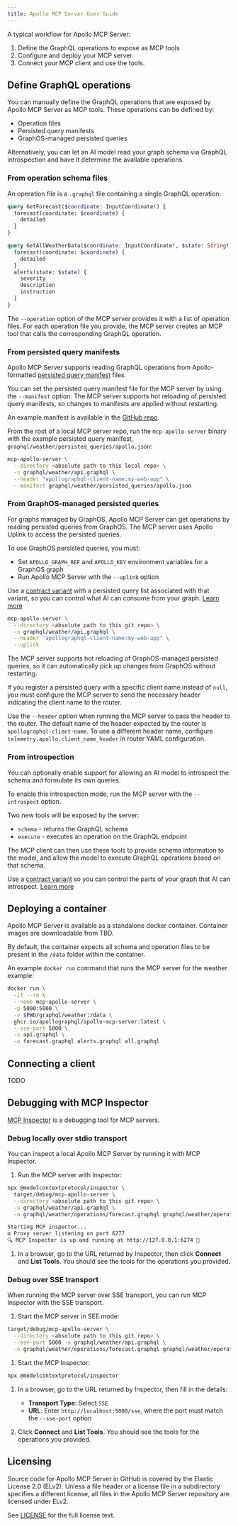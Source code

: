 ```yaml
---
title: Apollo MCP Server User Guide
---
```


<ExperimentalFeature />

A typical workflow for Apollo MCP Server:
1. Define the GraphQL operations to expose as MCP tools
1. Configure and deploy your MCP server.
1. Connect your MCP client and use the tools.

## Define GraphQL operations

You can manually define the GraphQL operations that are exposed by Apollo MCP Server as MCP tools. These operations can be defined by:

- Operation files
- Persisted query manifests
- GraphOS-managed persisted queries

Alternatively, you can let an AI model read your graph schema via GraphQL introspection and have it determine the available operations. 

### From operation schema files

An operation file is a `.graphql` file containing a single GraphQL operation. 

<CodeColumns cols={2}>

```graphql title="Example operation GetForecast"
query GetForecast($coordinate: InputCoordinate!) {
  forecast(coordinate: $coordinate) {
    detailed
  }
}
```

```graphql title="Example operation GetWeatherData"
query GetAllWeatherData($coordinate: InputCoordinate!, $state: String!) {
  forecast(coordinate: $coordinate) {
    detailed
  }
  alerts(state: $state) {
    severity
    description
    instruction
  }
}
```

</CodeColumns>

The `--operation` option of the MCP server provides it with a list of operation files. For each operation file you provide, the MCP server creates an MCP tool that calls the corresponding GraphQL operation.


### From persisted query manifests

Apollo MCP Server supports reading GraphQL operations from Apollo-formatted [persisted query manifest](https://www.apollographql.com/docs/graphos/platform/security/persisted-queries#manifest-format) files.

You can set the persisted query manifest file for the MCP server by using the `--manifest` option. The MCP server supports hot reloading of persisted query manifests, so changes to manifests are applied without restarting.

An example manifest is available in the [GitHub repo](https://github.com/apollographql/apollo-mcp-server/tree/main/graphql/weather/persisted_queries).

<ExpansionPanel title="Example command using --manifest">

From the root of a local MCP server repo, run the `mcp-apollo-server` binary with the example persisted query manifest, `graphql/weather/persisted_queries/apollo.json`:

```sh showLineNumbers=false
mcp-apollo-server \
  --directory <absolute path to this local repo> \
  -s graphql/weather/api.graphql \
  --header "apollographql-client-name:my-web-app" \
  --manifest graphql/weather/persisted_queries/apollo.json
```

</ExpansionPanel>

### From GraphOS-managed persisted queries

For graphs managed by GraphOS, Apollo MCP Server can get operations by reading persisted queries from GraphOS. The MCP server uses Apollo Uplink to access the persisted queries.

To use GraphOS persisted queries, you must:
- Set `APOLLO_GRAPH_REF` and `APOLLO_KEY` environment variables for a GraphOS graph
- Run Apollo MCP Server with the `--uplink` option

<Tip>

Use a [contract variant](/graphos/platform/schema-management/delivery/contracts/overview) with a persisted query list associated with that variant, so you can control what AI can consume from your graph. [Learn more](/apollo-mcp-server/best-practices#use-contract-variants-to-control-ai-access-to-graphs)

</Tip>


```sh title="Example command using GraphOS-managed persisted queries"
mcp-apollo-server \
  --directory <absolute path to this git repo> \
  -s graphql/weather/api.graphql \
  --header "apollographql-client-name:my-web-app" \
  --uplink
```

The MCP server supports hot reloading of GraphOS-managed persisted queries, so it can automatically pick up changes from GraphOS without restarting.

If you register a persisted query with a specific client name instead of `null`, you must configure the MCP server to send the necessary header indicating the client name to the router. 

Use the `--header` option when running the MCP server to pass the header to the router. The default name of the header expected by the router is `apollographql-client-name`. To use a different header name, configure `telemetry.apollo.client_name_header` in router YAML configuration. 


### From introspection

You can optionally enable support for allowing an AI model to introspect the schema and formulate its own queries. 

To enable this introspection mode, run the MCP server with the `--introspect` option.

Two new tools will be exposed by the server:

* `schema` - returns the GraphQL schema
* `execute` - executes an operation on the GraphQL endpoint

The MCP client can then use these tools to provide schema information to the model, and allow the model to execute GraphQL operations based on that schema.

<Tip>

Use a [contract variant](/graphos/platform/schema-management/delivery/contracts/overview) so you can control the parts of your graph that AI can introspect. [Learn more](/apollo-mcp-server/best-practices#use-contract-variants-to-control-ai-access-to-graphs)

</Tip>

## Deploying a container

Apollo MCP Server is available as a standalone docker container. Container images are downloadable from TBD.

By default, the container expects all schema and operation files to be present in the `/data` folder within the container.

An example `docker run` command that runs the MCP server for the weather example:

```sh
docker run \
  -it --rm \
  --name mcp-apollo-server \
  -p 5000:5000 \
  -v $PWD/graphql/weather:/data \
  ghcr.io/apollographql/apollo-mcp-server:latest \
  --sse-port 5000 \
  -s api.graphql \
  -o forecast.graphql alerts.graphql all.graphql
```

## Connecting a client

TODO

## Debugging with MCP Inspector

[MCP Inspector](https://modelcontextprotocol.io/docs/tools/inspector) is a debugging tool for MCP servers.

### Debug locally over stdio transport

You can inspect a local Apollo MCP Server by running it with MCP Inspector. 

1. Run the MCP server with Inspector:

```sh
npx @modelcontextprotocol/inspector \
  target/debug/mcp-apollo-server \
  --directory <absolute path to this git repo> \
  -s graphql/weather/api.graphql \
  -o graphql/weather/operations/forecast.graphql graphql/weather/operations/alerts.graphql graphql/weather/operations/all.graphql
```

<ExpansionPanel title="Example output">

```sh showLineNumbers=false disableCopy=true
Starting MCP inspector...
⚙️ Proxy server listening on port 6277
🔍 MCP Inspector is up and running at http://127.0.0.1:6274 🚀
```
</ExpansionPanel>

1. In a browser, go to the URL returned by Inspector, then click **Connect** and **List Tools**. You should see the tools for the operations you provided.


### Debug over SSE transport

When running the MCP server over SSE transport, you can run MCP Inspector with the SSE transport.

1. Start the MCP server in SEE mode:

```sh
target/debug/mcp-apollo-server \
  --directory <absolute path to this git repo> \
  --sse-port 5000 -s graphql/weather/api.graphql \
  -o graphql/weather/operations/forecast.graphql graphql/weather/operations/alerts.graphql graphql/weather/operations/all.graphql
```

1. Start the MCP Inspector:

```sh
npx @modelcontextprotocol/inspector
```

1. In a browser, go to the URL returned by Inspector, then fill in the details:
    - **Transport Type**: Select `SSE`
    - **URL**: Enter `http://localhost:5000/sse`, where the port must match the `--sse-port` option

1. Click **Connect** and **List Tools**. You should see the tools for the operations you provided. 


## Licensing

Source code for Apollo MCP Server in GitHub is covered by the Elastic License 2.0 (ELv2). Unless a file header or a license file in a subdirectory specifies a different license, all files in the Apollo MCP Server repository are licensed under ELv2.

See [LICENSE](./LICENSE) for the full license text.
